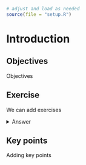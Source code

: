 ```r
# adjust and load as needed
source(file = "setup.R")
```

# Introduction

## Objectives
:::objectives
Objectives
:::

## Exercise
:::exercise
We can add exercises

<details><summary>Answer</summary>
With answers
</details>
:::

## Key points

:::keypoints
Adding key points
:::
